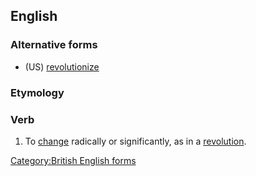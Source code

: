 ==English==

===Alternative forms===
* (US) [[revolutionize]]

===Etymology===
{{suffix|en|revolution|ise}}

===Verb===
{{en-verb}}

# To [[change]] radically or significantly, as in a [[revolution]].

[[Category:British English forms]]
